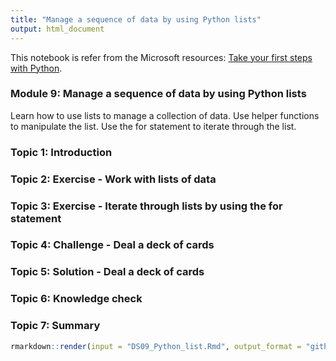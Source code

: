```yaml
---
title: "Manage a sequence of data by using Python lists"
output: html_document
---
```


This notebook is refer from the Microsoft resources: [Take your first steps with Python](https://docs.microsoft.com/en-us/learn/paths/python-first-steps/).

### Module 9: Manage a sequence of data by using Python lists

Learn how to use lists to manage a collection of data. Use helper functions to manipulate the list. Use the for statement to iterate through the list.

### Topic 1: Introduction







### Topic 2: Exercise - Work with lists of data






### Topic 3: Exercise - Iterate through lists by using the for statement





### Topic 4: Challenge - Deal a deck of cards





### Topic 5: Solution - Deal a deck of cards




### Topic 6: Knowledge check




### Topic 7: Summary




```r
rmarkdown::render(input = "DS09_Python_list.Rmd", output_format = "github_document", output_file = "README.md")
```

